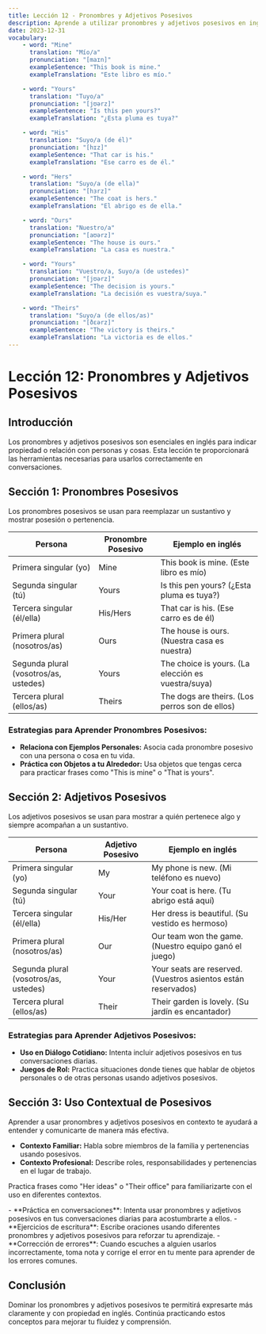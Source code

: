 ```yaml
---
title: Lección 12 - Pronombres y Adjetivos Posesivos
description: Aprende a utilizar pronombres y adjetivos posesivos en inglés para hablar sobre posesión y relaciones personales.
date: 2023-12-31
vocabulary:
    - word: "Mine"
      translation: "Mío/a"
      pronunciation: "[maɪn]"
      exampleSentence: "This book is mine."
      exampleTranslation: "Este libro es mío."

    - word: "Yours"
      translation: "Tuyo/a"
      pronunciation: "[jʊərz]"
      exampleSentence: "Is this pen yours?"
      exampleTranslation: "¿Esta pluma es tuya?"

    - word: "His"
      translation: "Suyo/a (de él)"
      pronunciation: "[hɪz]"
      exampleSentence: "That car is his."
      exampleTranslation: "Ese carro es de él."

    - word: "Hers"
      translation: "Suyo/a (de ella)"
      pronunciation: "[hɜrz]"
      exampleSentence: "The coat is hers."
      exampleTranslation: "El abrigo es de ella."

    - word: "Ours"
      translation: "Nuestro/a"
      pronunciation: "[aʊərz]"
      exampleSentence: "The house is ours."
      exampleTranslation: "La casa es nuestra."

    - word: "Yours"
      translation: "Vuestro/a, Suyo/a (de ustedes)"
      pronunciation: "[jʊərz]"
      exampleSentence: "The decision is yours."
      exampleTranslation: "La decisión es vuestra/suya."

    - word: "Theirs"
      translation: "Suyo/a (de ellos/as)"
      pronunciation: "[ðɛərz]"
      exampleSentence: "The victory is theirs."
      exampleTranslation: "La victoria es de ellos."
---
```


# Lección 12: Pronombres y Adjetivos Posesivos

## Introducción

Los pronombres y adjetivos posesivos son esenciales en inglés para indicar propiedad o relación con personas y cosas. Esta lección te proporcionará las herramientas necesarias para usarlos correctamente en conversaciones.

## Sección 1: Pronombres Posesivos

Los pronombres posesivos se usan para reemplazar un sustantivo y mostrar posesión o pertenencia.

| Persona                               | Pronombre Posesivo | Ejemplo en inglés                                  |
| ------------------------------------- | ------------------ | -------------------------------------------------- |
| Primera singular (yo)                 | Mine               | This book is mine. (Este libro es mío)             |
| Segunda singular (tú)                 | Yours              | Is this pen yours? (¿Esta pluma es tuya?)          |
| Tercera singular (él/ella)            | His/Hers           | That car is his. (Ese carro es de él)              |
| Primera plural (nosotros/as)          | Ours               | The house is ours. (Nuestra casa es nuestra)       |
| Segunda plural (vosotros/as, ustedes) | Yours              | The choice is yours. (La elección es vuestra/suya) |
| Tercera plural (ellos/as)             | Theirs             | The dogs are theirs. (Los perros son de ellos)     |

<TextToSpeechPlayer mp3File={/src/assets/courses/english/_shared/lessons/lesson12/audio/possessive-pronouns.mp3} />

### Estrategias para Aprender Pronombres Posesivos:

-   **Relaciona con Ejemplos Personales:** Asocia cada pronombre posesivo con una persona o cosa en tu vida.
-   **Práctica con Objetos a tu Alrededor:** Usa objetos que tengas cerca para practicar frases como "This is mine" o "That is yours".

## Sección 2: Adjetivos Posesivos

Los adjetivos posesivos se usan para mostrar a quién pertenece algo y siempre acompañan a un sustantivo.

| Persona                               | Adjetivo Posesivo | Ejemplo en inglés                                             |
| ------------------------------------- | ----------------- | ------------------------------------------------------------- |
| Primera singular (yo)                 | My                | My phone is new. (Mi teléfono es nuevo)                       |
| Segunda singular (tú)                 | Your              | Your coat is here. (Tu abrigo está aquí)                      |
| Tercera singular (él/ella)            | His/Her           | Her dress is beautiful. (Su vestido es hermoso)               |
| Primera plural (nosotros/as)          | Our               | Our team won the game. (Nuestro equipo ganó el juego)         |
| Segunda plural (vosotros/as, ustedes) | Your              | Your seats are reserved. (Vuestros asientos están reservados) |
| Tercera plural (ellos/as)             | Their             | Their garden is lovely. (Su jardín es encantador)             |

<TextToSpeechPlayer mp3File={/src/assets/courses/english/_shared/lessons/lesson12/audio/possessive-adjectives.mp3} />

### Estrategias para Aprender Adjetivos Posesivos:

-   **Uso en Diálogo Cotidiano:** Intenta incluir adjetivos posesivos en tus conversaciones diarias.
-   **Juegos de Rol:** Practica situaciones donde tienes que hablar de objetos personales o de otras personas usando adjetivos posesivos.

## Sección 3: Uso Contextual de Posesivos

Aprender a usar pronombres y adjetivos posesivos en contexto te ayudará a entender y comunicarte de manera más efectiva.

-   **Contexto Familiar:** Habla sobre miembros de la familia y pertenencias usando posesivos.
-   **Contexto Profesional:** Describe roles, responsabilidades y pertenencias en el lugar de trabajo.

Practica frases como "Her ideas" o "Their office" para familiarizarte con el uso en diferentes contextos.

<TipBox>
	- **Práctica en conversaciones**: Intenta usar pronombres y adjetivos posesivos en tus conversaciones diarias para acostumbrarte a ellos. 
    - **Ejercicios de escritura**: Escribe oraciones usando diferentes pronombres y adjetivos posesivos para reforzar tu aprendizaje. 
    - **Corrección de errores**: Cuando escuches a alguien usarlos incorrectamente, toma nota y corrige el error en tu mente para aprender de los errores comunes.
</TipBox>

## Conclusión

Dominar los pronombres y adjetivos posesivos te permitirá expresarte más claramente y con propiedad en inglés. Continúa practicando estos conceptos para mejorar tu fluidez y comprensión.
